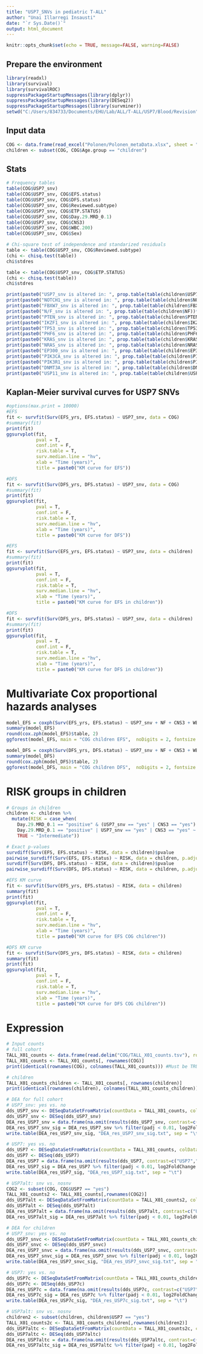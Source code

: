---
title: "USP7_SNVs in pediatric T-ALL"
author: "Unai Illarregi Insausti"
date: "`r Sys.Date()`"
output: html_document
---

```{r setup, include=FALSE}
knitr::opts_chunk$set(echo = TRUE, message=FALSE, warning=FALSE)
```

## Prepare the environment

```{r Packages, message = FALSE, warning = FALSE}
library(readxl)
library(survival)
library(survivalROC)
suppressPackageStartupMessages(library(dplyr))
suppressPackageStartupMessages(library(DESeq2))
suppressPackageStartupMessages(library(survminer))
setwd("C:/Users/834733/Documents/EHU/Lab/ALL/T-ALL/USP7/Blood/Revision")
```

## Input data

```{r COG input, message = FALSE, warning = FALSE}
COG <- data.frame(read_excel("Polonen/Polonen_metaData.xlsx", sheet = "Polonen_metaData_rs"), row.names = 1)
children <- subset(COG, COG$Age.group == "children")
```

## Stats

```{r proportions, message=FALSE, warning=FALSE}
# Frequency tables
table(COG$USP7_snv)
table(COG$USP7_snv, COG$EFS.status)
table(COG$USP7_snv, COG$DFS.status)
table(COG$USP7_snv, COG$Reviewed.subtype)
table(COG$USP7_snv, COG$ETP.STATUS)
table(COG$USP7_snv, COG$Day.29.MRD_0.1)
table(COG$USP7_snv, COG$CNS3)
table(COG$USP7_snv, COG$WBC.200)
table(COG$USP7_snv, COG$Sex)

# Chi-square test of independence and standarized residuals
table <- table(COG$USP7_snv, COG$Reviewed.subtype)
(chi <- chisq.test(table))
chi$stdres

table <- table(COG$USP7_snv, COG$ETP.STATUS)
(chi <- chisq.test(table))
chi$stdres
```

```{r frequencies, message = FALSE, warning = FALSE}
print(paste0("USP7_snv is altered in: ", prop.table(table(children$USP7))*100))
print(paste0("NOTCH1_snv is altered in: ", prop.table(table(children$NOTCH1))*100))
print(paste0("FBXW7_snv is altered in: ", prop.table(table(children$FBXW7))*100))
print(paste0("N/F_snv is altered in: ", prop.table(table(children$NF))*100))
print(paste0("PTEN_snv is altered in: ", prop.table(table(children$PTEN))*100))
print(paste0("IKZF1_snv is altered in: ", prop.table(table(children$IKZF1))*100))
print(paste0("TP53_snv is altered in: ", prop.table(table(children$TP53))*100))
print(paste0("PHF6_snv is altered in: ", prop.table(table(children$PHF6))*100))
print(paste0("KRAS_snv is altered in: ", prop.table(table(children$KRAS))*100))
print(paste0("NRAS_snv is altered in: ", prop.table(table(children$NRAS))*100))
print(paste0("EP300_snv is altered in: ", prop.table(table(children$EP300))*100))
print(paste0("PIK3CA_snv is altered in: ", prop.table(table(children$PIK3CA))*100))
print(paste0("PIK3R1_snv is altered in: ", prop.table(table(children$PIK3R1))*100))
print(paste0("DNMT3A_snv is altered in: ", prop.table(table(children$DNMT3A))*100))
print(paste0("USP11_snv is altered in: ", prop.table(table(children$USP11))*100))
```

## Kaplan-Meier survival curves for USP7 SNVs

```{r KM, message=FALSE, warning=FALSE}
#options(max.print = 10000)
#EFS
fit <- survfit(Surv(EFS_yrs, EFS.status) ~ USP7_snv, data = COG)
#summary(fit)
print(fit)
ggsurvplot(fit,
           pval = T,
           conf.int = F,
           risk.table = T,
           surv.median.line = "hv",
           xlab = "Time (years)",
           title = paste0("KM curve for EFS"))

#DFS
fit <- survfit(Surv(DFS_yrs, DFS.status) ~ USP7_snv, data = COG)
#summary(fit)
print(fit)
ggsurvplot(fit,
           pval = T,
           conf.int = F,
           risk.table = T,
           surv.median.line = "hv",
           xlab = "Time (years)",
           title = paste0("KM curve for DFS"))

#EFS
fit <- survfit(Surv(EFS_yrs, EFS.status) ~ USP7_snv, data = children)
#summary(fit)
print(fit)
ggsurvplot(fit,
           pval = T,
           conf.int = F,
           risk.table = T,
           surv.median.line = "hv",
           xlab = "Time (years)",
           title = paste0("KM curve for EFS in children"))

#DFS
fit <- survfit(Surv(DFS_yrs, DFS.status) ~ USP7_snv, data = children)
#summary(fit)
print(fit)
ggsurvplot(fit,
           pval = T,
           conf.int = F,
           risk.table = T,
           surv.median.line = "hv",
           xlab = "Time (years)",
           title = paste0("KM curve for DFS in children"))
```

# Multivariate Cox proportional hazards analyses

```{r Cox, message = FALSE, warning = FALSE}
model_EFS = coxph(Surv(EFS_yrs, EFS.status) ~ USP7_snv + NF + CNS3 + WBC.200 + Day.29.MRD_0.1 + Sex + Age.at.Diagnosis.in.Years + ETP.STATUS + TP53 + PTEN + PIK3CA + PIK3R1 + IKZF1 + KRAS + NRAS + EP300 + DNMT3A + PHF6, data = children, x = T)
summary(model_EFS)
round(cox.zph(model_EFS)$table, 2)
ggforest(model_EFS, main = "COG children EFS",  noDigits = 2, fontsize = 0.7, refLabel = "")

model_DFS = coxph(Surv(DFS_yrs, DFS.status) ~ USP7_snv + NF + CNS3 + WBC.200 + Day.29.MRD_0.1 + Sex + Age.at.Diagnosis.in.Years + ETP.STATUS + TP53 + PTEN + PIK3CA + PIK3R1 + IKZF1 + KRAS + NRAS + EP300 + DNMT3A + PHF6, data = children, x = T)
summary(model_DFS)
round(cox.zph(model_DFS)$table, 2)
ggforest(model_DFS, main = "COG children DFS",  noDigits = 2, fontsize = 0.7, refLabel = "")
```

# RISK groups in children

```{r KM_groups, message=FALSE, warning=FALSE}
# Groups in children
children <- children %>%
  mutate(RISK = case_when(
    Day.29.MRD_0.1 == "positive" & (USP7_snv == "yes" | CNS3 == "yes") ~ "Very-high",
    Day.29.MRD_0.1 == "positive" | USP7_snv == "yes" | CNS3 == "yes" ~ "High",
    TRUE ~ "Intermediate"))

# Exact p-values
survdiff(Surv(EFS, EFS.status) ~ RISK, data = children)$pvalue
pairwise_survdiff(Surv(EFS, EFS.status) ~ RISK, data = children, p.adjust.method = "BH")
survdiff(Surv(DFS, DFS.status) ~ RISK, data = children)$pvalue
pairwise_survdiff(Surv(DFS, DFS.status) ~ RISK, data = children, p.adjust.method = "BH")

#EFS KM curve
fit <- survfit(Surv(EFS_yrs, EFS.status) ~ RISK, data = children)
summary(fit)
print(fit)
ggsurvplot(fit,
           pval = T,
           conf.int = F,
           risk.table = T,
           surv.median.line = "hv",
           xlab = "Time (years)",
           title = paste0("KM curve for EFS COG children"))

#DFS KM curve
fit <- survfit(Surv(DFS_yrs, DFS.status) ~ RISK, data = children)
summary(fit)
print(fit)
ggsurvplot(fit,
           pval = T,
           conf.int = F,
           risk.table = T,
           surv.median.line = "hv",
           xlab = "Time (years)",
           title = paste0("KM curve for DFS COG children"))
```

# Expression

```{r Expression, message = FALSE, warning = FALSE}
# Input counts
# full cohort
TALL_X01_counts <- data.frame(read.delim("COG/TALL_X01_counts.tsv"), row.names = 1)
TALL_X01_counts <- TALL_X01_counts[, rownames(COG)]
print(identical(rownames(COG), colnames(TALL_X01_counts))) #Must be TRUE

# children
TALL_X01_counts_children <- TALL_X01_counts[, rownames(children)]
print(identical(rownames(children), colnames(TALL_X01_counts_children))) #Must be TRUE

# DEA for full cohort
# USP7_snv: yes vs. no
dds_USP7_snv <- DESeqDataSetFromMatrix(countData = TALL_X01_counts, colData = COG, design = ~USP7_snv)
dds_USP7_snv <- DESeq(dds_USP7_snv)
DEA_res_USP7_snv = data.frame(na.omit(results(dds_USP7_snv, contrast=c("USP7_snv","yes","no"))))
DEA_res_USP7_snv_sig = DEA_res_USP7_snv %>% filter(padj < 0.01, log2FoldChange < -1.5 | log2FoldChange > 1.5)
write.table(DEA_res_USP7_snv_sig, "DEA_res_USP7_snv_sig.txt", sep = "\t")

# USP7: yes vs. no
dds_USP7 <- DESeqDataSetFromMatrix(countData = TALL_X01_counts, colData = COG, design = ~USP7)
dds_USP7 <- DESeq(dds_USP7)
DEA_res_USP7 = data.frame(na.omit(results(dds_USP7, contrast=c("USP7","yes","no"))))
DEA_res_USP7_sig = DEA_res_USP7 %>% filter(padj < 0.01, log2FoldChange < -1.5 | log2FoldChange > 1.5)
write.table(DEA_res_USP7_sig, "DEA_res_USP7_sig.txt", sep = "\t")

# USP7alt: snv vs. nosnv
COG2 <- subset(COG, COG$USP7 == "yes")
TALL_X01_counts2 <- TALL_X01_counts[,rownames(COG2)]
dds_USP7alt <- DESeqDataSetFromMatrix(countData = TALL_X01_counts2, colData = COG2, design = ~USP7_snv)
dds_USP7alt <- DESeq(dds_USP7alt)
DEA_res_USP7alt = data.frame(na.omit(results(dds_USP7alt, contrast=c("USP7_snv","yes","no"))))
DEA_res_USP7alt_sig = DEA_res_USP7alt %>% filter(padj < 0.01, log2FoldChange < -1.5 | log2FoldChange > 1.5)

# DEA for children
# USP7_snv: yes vs. no
dds_USP7_snvc <- DESeqDataSetFromMatrix(countData = TALL_X01_counts_children, colData = children, design = ~USP7_snv)
dds_USP7_snvc <- DESeq(dds_USP7_snvc)
DEA_res_USP7_snvc = data.frame(na.omit(results(dds_USP7_snvc, contrast=c("USP7_snv","yes","no"))))
DEA_res_USP7_snvc_sig = DEA_res_USP7_snvc %>% filter(padj < 0.01, log2FoldChange < -1.5 | log2FoldChange > 1.5)
write.table(DEA_res_USP7_snvc_sig, "DEA_res_USP7_snvc_sig.txt", sep = "\t")

# USP7: yes vs. no
dds_USP7c <- DESeqDataSetFromMatrix(countData = TALL_X01_counts_children, colData = children, design = ~USP7)
dds_USP7c <- DESeq(dds_USP7c)
DEA_res_USP7c = data.frame(na.omit(results(dds_USP7c, contrast=c("USP7","yes","no"))))
DEA_res_USP7c_sig = DEA_res_USP7c %>% filter(padj < 0.01, log2FoldChange < -1.5 | log2FoldChange > 1.5)
write.table(DEA_res_USP7c_sig, "DEA_res_USP7c_sig.txt", sep = "\t")

# USP7alt: snv vs. nosnv
children2 <- subset(children, children$USP7 == "yes")
TALL_X01_counts2c <- TALL_X01_counts_children[,rownames(children2)]
dds_USP7altc <- DESeqDataSetFromMatrix(countData = TALL_X01_counts2c, colData = children2, design = ~USP7_snv)
dds_USP7altc <- DESeq(dds_USP7altc)
DEA_res_USP7altc = data.frame(na.omit(results(dds_USP7altc, contrast=c("USP7_snv","yes","no"))))
DEA_res_USP7altc_sig = DEA_res_USP7altc %>% filter(padj < 0.01, log2FoldChange < -1.5 | log2FoldChange > 1.5)
```
